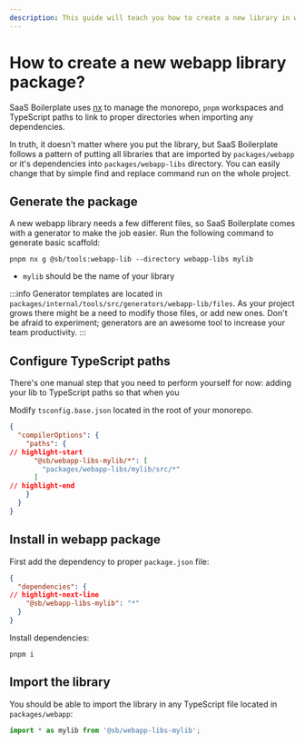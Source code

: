```yaml
---
description: This guide will teach you how to create a new library in webapp-libs directory and import it in webapp
---
```


# How to create a new webapp library package?

SaaS Boilerplate uses [nx](https://nx.dev/) to manage the monorepo, `pnpm` workspaces and TypeScript paths to link to
proper directories when importing any dependencies.

In truth, it doesn't matter where you put the library, but SaaS Boilerplate follows a pattern of putting all libraries
that are imported by `packages/webapp` or it's dependencies into `packages/webapp-libs` directory. You can easily change that by
simple find and replace command run on the whole project.

## Generate the package

A new webapp library needs a few different files, so SaaS Boilerplate comes with a generator to make the job easier.
Run the following command to generate basic scaffold:

```shell
pnpm nx g @sb/tools:webapp-lib --directory webapp-libs mylib
```

- `mylib` should be the name of your library

:::info
Generator templates are located in `packages/internal/tools/src/generators/webapp-lib/files`.
As your project grows there might be a need to modify those files, or add new ones. Don't be afraid to experiment;
generators are an awesome tool to increase your team productivity.
:::



## Configure TypeScript paths

There's one manual step that you need to perform yourself for now: adding your lib to TypeScript paths so that when you

Modify `tsconfig.base.json` located in the root of your monorepo.

```json title=tsconfig.base.json
{
  "compilerOptions": {
    "paths": {
// highlight-start
      "@sb/webapp-libs-mylib/*": [
        "packages/webapp-libs/mylib/src/*"
      ]
// highlight-end
    }
  }
}

```

## Install in webapp package

First add the dependency to proper `package.json` file:

```json title=packages/webapp/package.json
{
  "dependencies": {
// highlight-next-line
    "@sb/webapp-libs-mylib": "*"
  }
}
```

Install dependencies:

```shell
pnpm i
```

## Import the library

You should be able to import the library in any TypeScript file located in `packages/webapp`:
```ts
import * as mylib from '@sb/webapp-libs-mylib';
```